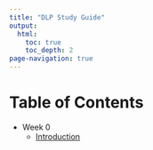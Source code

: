 ```yaml
---
title: "DLP Study Guide"
output: 
  html: 
    toc: true
    toc_depth: 2
page-navigation: true
---
```


# Table of Contents

- Week 0
  - [Introduction](intro.qmd)